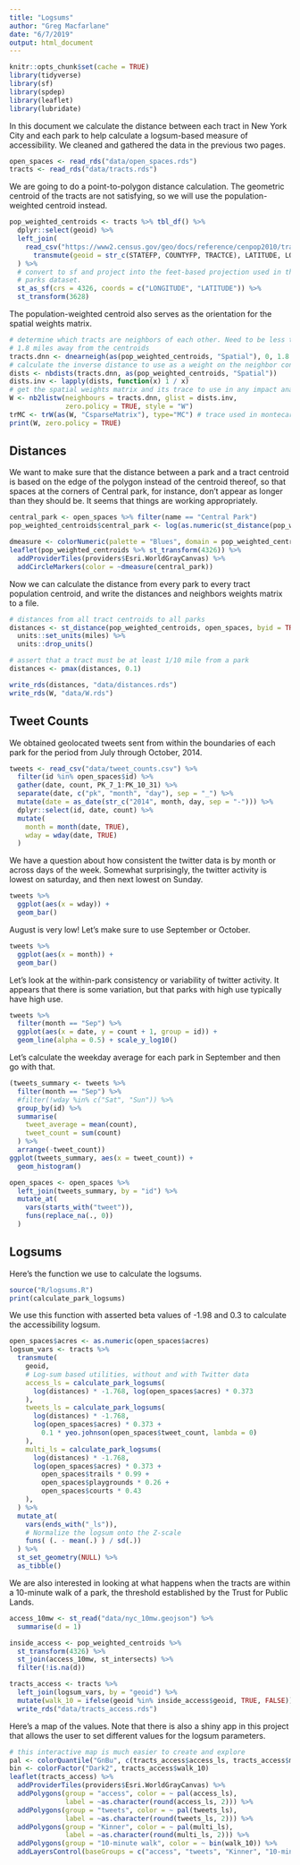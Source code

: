 ```yaml
---
title: "Logsums"
author: "Greg Macfarlane"
date: "6/7/2019"
output: html_document
---
```


```r
knitr::opts_chunk$set(cache = TRUE)
library(tidyverse)
library(sf)
library(spdep)
library(leaflet)
library(lubridate)
```

In this document we calculate the distance between each tract in New York City 
and each park to help calculate a logsum-based measure of accessibility. We 
cleaned and gathered the data in the previous two pages.

```r
open_spaces <- read_rds("data/open_spaces.rds")
tracts <- read_rds("data/tracts.rds")
```

We are going to do a point-to-polygon distance calculation. The geometric centroid
of the tracts are not satisfying, so we will use the population-weighted centroid
instead.

```r
pop_weighted_centroids <- tracts %>% tbl_df() %>%
  dplyr::select(geoid) %>%
  left_join(
    read_csv("https://www2.census.gov/geo/docs/reference/cenpop2010/tract/CenPop2010_Mean_TR36.txt") %>%
      transmute(geoid = str_c(STATEFP, COUNTYFP, TRACTCE), LATITUDE, LONGITUDE)
  ) %>%
  # convert to sf and project into the feet-based projection used in the
  # parks dataset.
  st_as_sf(crs = 4326, coords = c("LONGITUDE", "LATITUDE")) %>%
  st_transform(3628)
```

The population-weighted centroid also serves as the orientation for the spatial
weights matrix.

```r
# determine which tracts are neighbors of each other. Need to be less than
# 1.8 miles away from the centroids
tracts.dnn <- dnearneigh(as(pop_weighted_centroids, "Spatial"), 0, 1.8 * 5280)
# calculate the inverse distance to use as a weight on the neighbor connection
dists <- nbdists(tracts.dnn, as(pop_weighted_centroids, "Spatial"))
dists.inv <- lapply(dists, function(x) 1 / x)
# get the spatial weights matrix and its trace to use in any impact analyses
W <- nb2listw(neighbours = tracts.dnn, glist = dists.inv,
              zero.policy = TRUE, style = "W")
trMC <- trW(as(W, "CsparseMatrix"), type="MC") # trace used in montecarlo impacts
print(W, zero.policy = TRUE)
```




## Distances
We want to make sure that the distance between a park and a tract centroid is
based on the edge of the polygon instead of the centroid thereof, so that spaces
at the corners of Central park, for instance, don't appear as longer than they should be.
It seems that things are working appropriately.

```r
central_park <- open_spaces %>% filter(name == "Central Park")
pop_weighted_centroids$central_park <- log(as.numeric(st_distance(pop_weighted_centroids, central_park)))

dmeasure <- colorNumeric(palette = "Blues", domain = pop_weighted_centroids$central_park)
leaflet(pop_weighted_centroids %>% st_transform(4326)) %>%
  addProviderTiles(providers$Esri.WorldGrayCanvas) %>%
  addCircleMarkers(color = ~dmeasure(central_park))
```

Now we can calculate the distance from every park to every tract population
centroid, and write the distances and neighbors weights matrix to a file.
```r
# distances from all tract centroids to all parks
distances <- st_distance(pop_weighted_centroids, open_spaces, byid = TRUE) %>%
  units::set_units(miles) %>%
  units::drop_units()

# assert that a tract must be at least 1/10 mile from a park
distances <- pmax(distances, 0.1)

write_rds(distances, "data/distances.rds")
write_rds(W, "data/W.rds")
```

## Tweet Counts

We obtained geolocated tweets sent from within the boundaries of each park for
the period from July through October, 2014.

```r
tweets <- read_csv("data/tweet_counts.csv") %>%
  filter(id %in% open_spaces$id) %>%
  gather(date, count, PK_7_1:PK_10_31) %>%
  separate(date, c("pk", "month", "day"), sep = "_") %>%
  mutate(date = as_date(str_c("2014", month, day, sep = "-"))) %>%
  dplyr::select(id, date, count) %>%
  mutate(
    month = month(date, TRUE),
    wday = wday(date, TRUE)
  ) 
```

We have a question about how consistent the twitter data is by month or across
days of the week. Somewhat surprisingly, the twitter activity is lowest on saturday, 
and then next lowest on Sunday.

```r
tweets %>%
  ggplot(aes(x = wday)) +
  geom_bar()
```

August is very low! Let's make sure to use September or October.

```r
tweets %>%
  ggplot(aes(x = month)) +
  geom_bar()
```

Let's look at the within-park consistency or variability of twitter activity.
It appears that there is some variation, but that parks with high use typically 
have high use.

```r
tweets %>%
  filter(month == "Sep") %>%
  ggplot(aes(x = date, y = count + 1, group = id)) +
  geom_line(alpha = 0.5) + scale_y_log10()
```

Let's calculate the weekday average for each park in September and then go with
that.

```r
(tweets_summary <- tweets %>%
  filter(month == "Sep") %>%
  #filter(!wday %in% c("Sat", "Sun")) %>%
  group_by(id) %>%
  summarise(
    tweet_average = mean(count),
    tweet_count = sum(count)
  ) %>%
  arrange(-tweet_count))
ggplot(tweets_summary, aes(x = tweet_count)) +
  geom_histogram() 

open_spaces <- open_spaces %>%
  left_join(tweets_summary, by = "id") %>%
  mutate_at(
    vars(starts_with("tweet")), 
    funs(replace_na(., 0))
  ) 
```



## Logsums

Here's the function we use to calculate the logsums. 
```r
source("R/logsums.R")
print(calculate_park_logsums)
```

We use this function with asserted beta values of -1.98 and 0.3 to calculate the
accessibility logsum.
```r
open_spaces$acres <- as.numeric(open_spaces$acres)
logsum_vars <- tracts %>%
  transmute(
    geoid, 
    # Log-sum based utilities, without and with Twitter data
    access_ls = calculate_park_logsums(
      log(distances) * -1.768, log(open_spaces$acres) * 0.373
    ),
    tweets_ls = calculate_park_logsums(
      log(distances) * -1.768, 
      log(open_spaces$acres) * 0.373 + 
        0.1 * yeo.johnson(open_spaces$tweet_count, lambda = 0)
    ),
    multi_ls = calculate_park_logsums(
      log(distances) * -1.768, 
      log(open_spaces$acres) * 0.373 + 
        open_spaces$trails * 0.99 + 
        open_spaces$playgrounds * 0.26 + 
        open_spaces$courts * 0.43
    ),
  ) %>%
  mutate_at(
    vars(ends_with("_ls")),
    # Normalize the logsum onto the Z-scale
    funs( (. - mean(.) ) / sd(.))
  ) %>%
  st_set_geometry(NULL) %>%
  as_tibble()
```

We are also interested in looking at what happens when the tracts are within a 
10-minute walk of a park, the threshold established by the Trust for Public Lands.
```r
access_10mw <- st_read("data/nyc_10mw.geojson") %>%
  summarise(d = 1)

inside_access <- pop_weighted_centroids %>%
  st_transform(4326) %>%
  st_join(access_10mw, st_intersects) %>%
  filter(!is.na(d))

tracts_access <- tracts %>%
  left_join(logsum_vars, by = "geoid") %>%
  mutate(walk_10 = ifelse(geoid %in% inside_access$geoid, TRUE, FALSE)) %>%
  write_rds("data/tracts_access.rds")
```

Here's a map of the values. Note that there is also a shiny app in this project that
allows the user to set different values for the logsum parameters.
```r
# this interactive map is much easier to create and explore
pal <- colorQuantile("GnBu", c(tracts_access$access_ls, tracts_access$multi_ls), n = 5)
bin <- colorFactor("Dark2", tracts_access$walk_10)
leaflet(tracts_access) %>%
  addProviderTiles(providers$Esri.WorldGrayCanvas) %>%
  addPolygons(group = "access", color = ~ pal(access_ls),
              label = ~as.character(round(access_ls, 2))) %>%
  addPolygons(group = "tweets", color = ~ pal(tweets_ls),
              label = ~as.character(round(tweets_ls, 2))) %>%
  addPolygons(group = "Kinner", color = ~ pal(multi_ls),
              label = ~as.character(round(multi_ls, 2))) %>%
  addPolygons(group = "10-minute walk", color = ~ bin(walk_10)) %>%
  addLayersControl(baseGroups = c("access", "tweets", "Kinner", "10-minute walk"))
```

